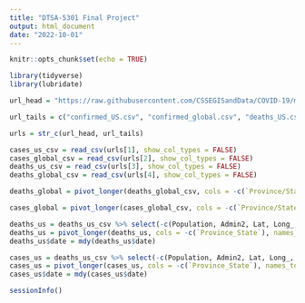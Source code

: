 ```yaml
---
title: "DTSA-5301 Final Project"
output: html_document
date: "2022-10-01"
---
```


```r
knitr::opts_chunk$set(echo = TRUE)

library(tidyverse)
library(lubridate)

url_head = "https://raw.githubusercontent.com/CSSEGISandData/COVID-19/master/csse_covid_19_data/csse_covid_19_time_series/time_series_covid19_"

url_tails = c("confirmed_US.csv", "confirmed_global.csv", "deaths_US.csv", "deaths_global.csv")

urls = str_c(url_head, url_tails)
```

```r
cases_us_csv = read_csv(urls[1], show_col_types = FALSE)
cases_global_csv = read_csv(urls[2], show_col_types = FALSE)
deaths_us_csv = read_csv(urls[3], show_col_types = FALSE)
deaths_global_csv = read_csv(urls[4], show_col_types = FALSE)
```

```r
deaths_global = pivot_longer(deaths_global_csv, cols = -c(`Province/State`, `Country/Region`, Lat, Long), names_to="date", values_to = "deaths") %>% select(-c(Lat, Long))

cases_global = pivot_longer(cases_global_csv, cols = -c(`Province/State`, `Country/Region`, Lat, Long), names_to="date", values_to = "deaths") %>% select(-c(Lat, Long))

deaths_us = deaths_us_csv %>% select(-c(Population, Admin2, Lat, Long_, UID, iso2, iso3, code3, FIPS, Country_Region, Combined_Key))
deaths_us = pivot_longer(deaths_us, cols = -c(`Province_State`), names_to="date", values_to = "deaths")
deaths_us$date = mdy(deaths_us$date)

cases_us = deaths_us_csv %>% select(-c(Population, Admin2, Lat, Long_, UID, iso2, iso3, code3, FIPS, Country_Region, Combined_Key))
cases_us = pivot_longer(cases_us, cols = -c(`Province_State`), names_to="date", values_to = "cases")
cases_us$date = mdy(cases_us$date)
```


```r
sessionInfo()
```


